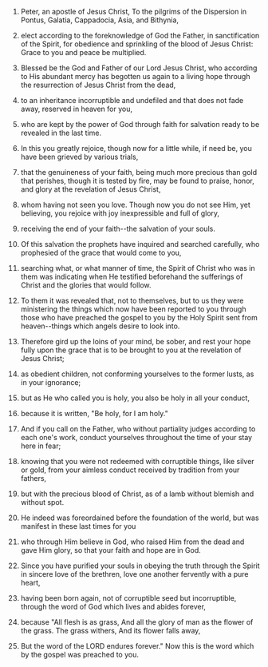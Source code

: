 
1. Peter, an apostle of Jesus Christ, To the pilgrims of the Dispersion in Pontus, Galatia, Cappadocia, Asia, and Bithynia,

2. elect according to the foreknowledge of God the Father, in sanctification of the Spirit, for obedience and sprinkling of the blood of Jesus Christ: Grace to you and peace be multiplied.

3. Blessed be the God and Father of our Lord Jesus Christ, who according to His abundant mercy has begotten us again to a living hope through the resurrection of Jesus Christ from the dead,

4. to an inheritance incorruptible and undefiled and that does not fade away, reserved in heaven for you,

5. who are kept by the power of God through faith for salvation ready to be revealed in the last time.

6. In this you greatly rejoice, though now for a little while, if need be, you have been grieved by various trials,

7. that the genuineness of your faith, being much more precious than gold that perishes, though it is tested by fire, may be found to praise, honor, and glory at the revelation of Jesus Christ,

8. whom having not seen you love. Though now you do not see Him, yet believing, you rejoice with joy inexpressible and full of glory,

9. receiving the end of your faith--the salvation of your souls.

10. Of this salvation the prophets have inquired and searched carefully, who prophesied of the grace that would come to you,

11. searching what, or what manner of time, the Spirit of Christ who was in them was indicating when He testified beforehand the sufferings of Christ and the glories that would follow.

12. To them it was revealed that, not to themselves, but to us they were ministering the things which now have been reported to you through those who have preached the gospel to you by the Holy Spirit sent from heaven--things which angels desire to look into.

13. Therefore gird up the loins of your mind, be sober, and rest your hope fully upon the grace that is to be brought to you at the revelation of Jesus Christ;

14. as obedient children, not conforming yourselves to the former lusts, as in your ignorance;

15. but as He who called you is holy, you also be holy in all your conduct,

16. because it is written, "Be holy, for I am holy."

17. And if you call on the Father, who without partiality judges according to each one's work, conduct yourselves throughout the time of your stay here in fear;

18. knowing that you were not redeemed with corruptible things, like silver or gold, from your aimless conduct received by tradition from your fathers,

19. but with the precious blood of Christ, as of a lamb without blemish and without spot.

20. He indeed was foreordained before the foundation of the world, but was manifest in these last times for you

21. who through Him believe in God, who raised Him from the dead and gave Him glory, so that your faith and hope are in God.

22. Since you have purified your souls in obeying the truth through the Spirit in sincere love of the brethren, love one another fervently with a pure heart,

23. having been born again, not of corruptible seed but incorruptible, through the word of God which lives and abides forever,

24. because "All flesh is as grass, And all the glory of man as the flower of the grass. The grass withers, And its flower falls away,

25. But the word of the LORD endures forever." Now this is the word which by the gospel was preached to you.



